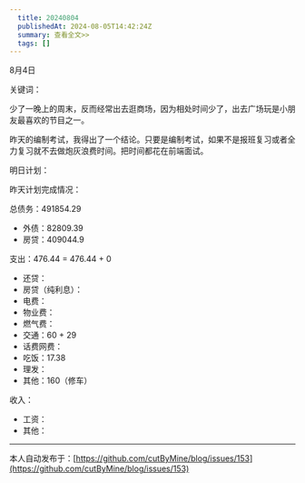 ```yaml
---
  title: 20240804
  publishedAt: 2024-08-05T14:42:24Z
  summary: 查看全文>>
  tags: []
---
```


8月4日 

关键词：

少了一晚上的周末，反而经常出去逛商场，因为相处时间少了，出去广场玩是小朋友最喜欢的节目之一。

昨天的编制考试，我得出了一个结论。只要是编制考试，如果不是报班复习或者全力复习就不去做炮灰浪费时间。把时间都花在前端面试。

明日计划：

昨天计划完成情况：

总债务：491854.29
- 外债：82809.39
- 房贷：409044.9

支出：476.44 = 476.44 + 0
- 还贷：
- 房贷（纯利息）：
- 电费：
- 物业费：
- 燃气费：
- 交通：60 + 29 
- 话费网费：
- 吃饭：17.38
- 理发：
- 其他：160（修车）

收入：
- 工资：
- 其他：


---
本人自动发布于：[https://github.com/cutByMine/blog/issues/153](https://github.com/cutByMine/blog/issues/153)
